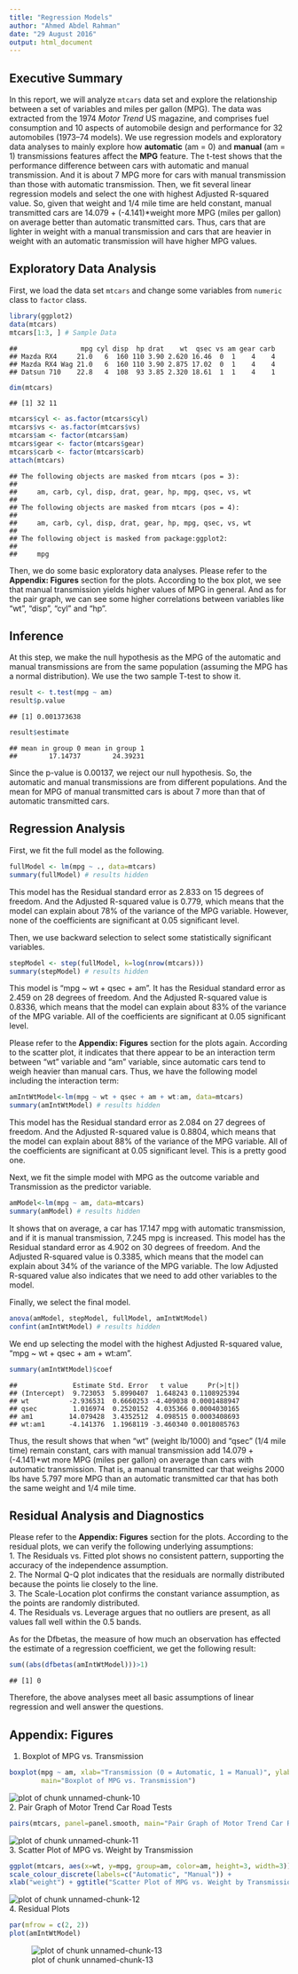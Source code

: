 ```yaml
---
title: "Regression Models"
author: "Ahmed Abdel Rahman"
date: "29 August 2016"
output: html_document
---
```

 
## Executive Summary  
In this report, we will analyze `mtcars` data set and explore the relationship between a set of variables and miles per gallon (MPG). The data was extracted from the 1974 *Motor Trend* US magazine, and comprises fuel consumption and 10 aspects of automobile design and performance for 32 automobiles (1973–74 models). We use regression models and exploratory data analyses to mainly explore how **automatic** (am = 0) and **manual** (am = 1) transmissions features affect the **MPG** feature. The t-test shows that the performance difference between cars with automatic and manual transmission. And it is about 7 MPG more for cars with manual transmission than those with automatic transmission. Then, we fit several linear regression models and select the one with highest Adjusted R-squared value. So, given that weight and 1/4 mile time are held constant, manual transmitted cars are 14.079 + (-4.141)*weight more MPG (miles per gallon) on average better than automatic transmitted cars. Thus, cars that are lighter in weight with a manual transmission and cars that are heavier in weight with an automatic transmission will have higher MPG values.

## Exploratory Data Analysis  
First, we load the data set `mtcars` and change some variables from `numeric` class to `factor` class.   

```r
library(ggplot2)
data(mtcars)
mtcars[1:3, ] # Sample Data
```

```
##                mpg cyl disp  hp drat    wt  qsec vs am gear carb
## Mazda RX4     21.0   6  160 110 3.90 2.620 16.46  0  1    4    4
## Mazda RX4 Wag 21.0   6  160 110 3.90 2.875 17.02  0  1    4    4
## Datsun 710    22.8   4  108  93 3.85 2.320 18.61  1  1    4    1
```

```r
dim(mtcars)
```

```
## [1] 32 11
```

```r
mtcars$cyl <- as.factor(mtcars$cyl)
mtcars$vs <- as.factor(mtcars$vs)
mtcars$am <- factor(mtcars$am)
mtcars$gear <- factor(mtcars$gear)
mtcars$carb <- factor(mtcars$carb)
attach(mtcars)
```

```
## The following objects are masked from mtcars (pos = 3):
## 
##     am, carb, cyl, disp, drat, gear, hp, mpg, qsec, vs, wt
## 
## The following objects are masked from mtcars (pos = 4):
## 
##     am, carb, cyl, disp, drat, gear, hp, mpg, qsec, vs, wt
## 
## The following object is masked from package:ggplot2:
## 
##     mpg
```
Then, we do some basic exploratory data analyses. Please refer to the **Appendix: Figures** section for the plots. According to the box plot, we see that manual transmission yields higher values of MPG in general. And as for the pair graph, we can see some higher correlations between variables like "wt", "disp", "cyl" and "hp".  

## Inference  
At this step, we make the null hypothesis as the MPG of the automatic and manual transmissions are from the same population (assuming the MPG has a normal distribution). We use the two sample T-test to show it.  

```r
result <- t.test(mpg ~ am)
result$p.value
```

```
## [1] 0.001373638
```

```r
result$estimate
```

```
## mean in group 0 mean in group 1 
##        17.14737        24.39231
```
Since the p-value is 0.00137, we reject our null hypothesis. So, the automatic and manual transmissions are from different populations. And the mean for MPG of manual transmitted cars is about 7 more than that of automatic transmitted cars.  

## Regression Analysis  
First, we fit the full model as the following.  

```r
fullModel <- lm(mpg ~ ., data=mtcars)
summary(fullModel) # results hidden
```
This model has the Residual standard error as 2.833 on 15 degrees of freedom. And the Adjusted R-squared value is 0.779, which means that the model can explain about 78% of the variance of the MPG variable. However, none of the coefficients are significant at 0.05 significant level.  

Then, we use backward selection to select some statistically significant variables.  

```r
stepModel <- step(fullModel, k=log(nrow(mtcars)))
summary(stepModel) # results hidden
```
This model is "mpg ~ wt + qsec + am". It has the Residual standard error as 2.459 on 28 degrees of freedom. And the Adjusted R-squared value is 0.8336, which means that the model can explain about 83% of the variance of the MPG variable. All of the coefficients are significant at 0.05 significant level.    

Please refer to the **Appendix: Figures** section for the plots again. According to the scatter plot, it indicates that there appear to be an interaction term between "wt" variable and "am" variable, since automatic cars tend to weigh heavier than manual cars. Thus, we have the following model including the interaction term:  

```r
amIntWtModel<-lm(mpg ~ wt + qsec + am + wt:am, data=mtcars)
summary(amIntWtModel) # results hidden
```
This model has the Residual standard error as 2.084 on 27 degrees of freedom. And the Adjusted R-squared value is 0.8804, which means that the model can explain about 88% of the variance of the MPG variable. All of the coefficients are significant at 0.05 significant level. This is a pretty good one.  

Next, we fit the simple model with MPG as the outcome variable and Transmission as the predictor variable.  

```r
amModel<-lm(mpg ~ am, data=mtcars)
summary(amModel) # results hidden
```
It shows that on average, a car has 17.147 mpg with automatic transmission, and if it is manual transmission, 7.245 mpg is increased. This model has the Residual standard error as 4.902 on 30 degrees of freedom. And the Adjusted R-squared value is 0.3385, which means that the model can explain about 34% of the variance of the MPG variable. The low Adjusted R-squared value also indicates that we need to add other variables to the model.  

Finally, we select the final model.  

```r
anova(amModel, stepModel, fullModel, amIntWtModel) 
confint(amIntWtModel) # results hidden
```
We end up selecting the model with the highest Adjusted R-squared value, "mpg ~ wt + qsec + am + wt:am".  

```r
summary(amIntWtModel)$coef
```

```
##              Estimate Std. Error   t value     Pr(>|t|)
## (Intercept)  9.723053  5.8990407  1.648243 0.1108925394
## wt          -2.936531  0.6660253 -4.409038 0.0001488947
## qsec         1.016974  0.2520152  4.035366 0.0004030165
## am1         14.079428  3.4352512  4.098515 0.0003408693
## wt:am1      -4.141376  1.1968119 -3.460340 0.0018085763
```
Thus, the result shows that when "wt" (weight lb/1000) and "qsec" (1/4 mile time) remain constant, cars with manual transmission add 14.079 + (-4.141)*wt more MPG (miles per gallon) on average than cars with automatic transmission. That is, a manual transmitted car that weighs 2000 lbs have 5.797 more MPG than an automatic transmitted car that has both the same weight and 1/4 mile time.  

## Residual Analysis and Diagnostics  
Please refer to the **Appendix: Figures** section for the plots. According to the residual plots, we can verify the following underlying assumptions:  
1. The Residuals vs. Fitted plot shows no consistent pattern, supporting the accuracy of the independence assumption.  
2. The Normal Q-Q plot indicates that the residuals are normally distributed because the points lie closely to the line.  
3. The Scale-Location plot confirms the constant variance assumption, as the points are randomly distributed.  
4. The Residuals vs. Leverage argues that no outliers are present, as all values fall well within the 0.5 bands.  

As for the Dfbetas, the measure of how much an observation has effected the estimate of a regression coefficient, we get the following result:  

```r
sum((abs(dfbetas(amIntWtModel)))>1)
```

```
## [1] 0
```
Therefore, the above analyses meet all basic assumptions of linear regression and well answer the questions.  

## Appendix: Figures  
1. Boxplot of MPG vs. Transmission  

```r
boxplot(mpg ~ am, xlab="Transmission (0 = Automatic, 1 = Manual)", ylab="MPG",
        main="Boxplot of MPG vs. Transmission")
```

![plot of chunk unnamed-chunk-10](unnamed-chunk-10-1.png)  
2. Pair Graph of Motor Trend Car Road Tests  

```r
pairs(mtcars, panel=panel.smooth, main="Pair Graph of Motor Trend Car Road Tests")
```

![plot of chunk unnamed-chunk-11](unnamed-chunk-11-1.png)  
3. Scatter Plot of MPG vs. Weight by Transmission  

```r
ggplot(mtcars, aes(x=wt, y=mpg, group=am, color=am, height=3, width=3)) + geom_point() +  
scale_colour_discrete(labels=c("Automatic", "Manual")) + 
xlab("weight") + ggtitle("Scatter Plot of MPG vs. Weight by Transmission")
```

![plot of chunk unnamed-chunk-12](unnamed-chunk-12-1.png)  
4. Residual Plots

```r
par(mfrow = c(2, 2))
plot(amIntWtModel)
```

![plot of chunk unnamed-chunk-13](unnamed-chunk-13-1.png)
